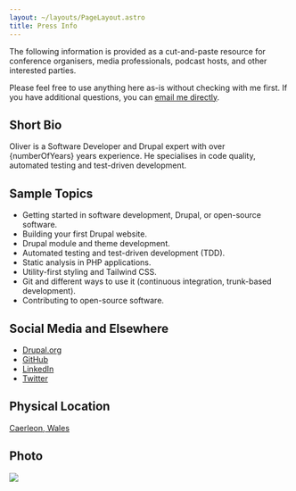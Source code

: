 ```yaml
---
layout: ~/layouts/PageLayout.astro
title: Press Info
---
```



The following information is provided as a cut-and-paste resource for conference organisers, media professionals, podcast hosts, and other interested parties.

Please feel free to use anything here as-is without checking with me first. If you have additional questions, you can [email me directly][email].

## Short Bio

Oliver is a Software Developer and Drupal expert with over {numberOfYears} years experience. He specialises in code quality, automated testing and test-driven development.

## Sample Topics

* Getting started in software development, Drupal, or open-source software.
* Building your first Drupal website.
* Drupal module and theme development.
* Automated testing and test-driven development (TDD).
* Static analysis in PHP applications.
* Utility-first styling and Tailwind CSS.
* Git and different ways to use it (continuous integration, trunk-based development).
* Contributing to open-source software.

## Social Media and Elsewhere

* [Drupal.org][drupal]
* [GitHub][]
* [LinkedIn][]
* [Twitter][]

## Physical Location

[Caerleon, Wales](https://www.google.co.uk/maps/place/Caerleon,+Newport)

## Photo

![](/images/social-avatar.jpg)

[drupal]: https://www.drupal.org/u/opdavies
[email]: mailto:oliver@oliverdavies.uk
[github]: https://github.com/opdavies
[linkedin]: https://www.linkedin.com/in/opdavies
[twitter]: https://twitter.com/opdavies
